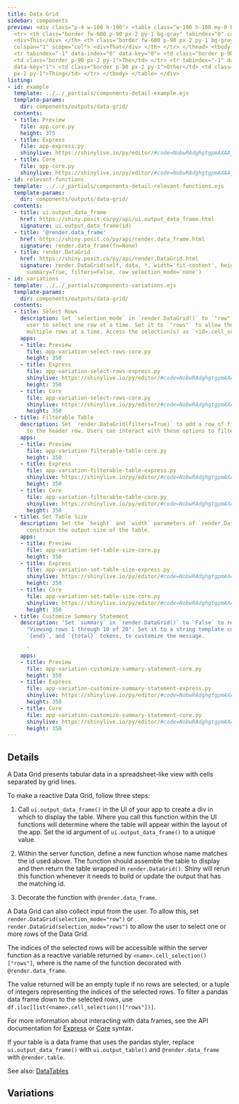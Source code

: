 ```yaml
---
title: Data Grid
sidebar: components
preview: <div class="p-4 w-100 h-100"> <table class="w-100 h-100 my-0 border"> <thead>
  <tr> <th class="border fw-600 p-90 px-2 py-1 bg-gray" tabindex="0" colspan="1" scope="col">
  <div>This</div> </th> <th class="border fw-600 p-90 px-2 py-1 bg-gray" tabindex="0"
  colspan="1" scope="col"> <div>That</div> </th> </tr> </thead> <tbody tabindex="0">
  <tr tabindex="-1" data-index="0" data-key="0"> <td class="border p-90 px-2 py-1">And</td>
  <td class="border p-90 px-2 py-1">The</td> </tr> <tr tabindex="-1" data-index="1"
  data-key="1"> <td class="border p-90 px-2 py-1">Other</td> <td class="border p-90
  px-2 py-1">Thing</td> </tr> </tbody> </table> </div>
listing:
- id: example
  template: ../../_partials/components-detail-example.ejs
  template-params:
    dir: components/outputs/data-grid/
  contents:
  - title: Preview
    file: app-core.py
    height: 375
  - title: Express
    file: app-express.py
    shinylive: https://shinylive.io/py/editor/#code=NobwRAdghgtgpmAXAAjFADugdOgnmAGlQGMB7CAFzkqVQDMAnUmZdKAG3gfWoHMBXAJYQAzskEx0pBhWTtSUACYB9HhAHCRAHQiNmyEQAthucZOmyG1RXAY69LIyaxwAHuisixEqTORCdHTUNUWQAXjkFFWChUQAKAEpAiCEsQwAmOK0wAAUOLmQcvljtMCSIZIABKwgbBixFKAooZUZYOGRkAGJkAB5enRs6VmLNZUU6RMQdTs6rCn4GCGQauqwAESaoAHEGQUU4mM0Ezp7+nUJUClweWjAqVwowAF8AXSA
  - title: Core
    file: app-core.py
    shinylive: https://shinylive.io/py/editor/#code=NobwRAdghgtgpmAXAAjFADugdOgnmAGlQGMB7CAFzkqVQDMAnUmZdKAG3gfWoHMBXAJYQAzskEx0pBhWTtSUACYB9HhAHCRAHQiNmyEQAthucZOmyAgpiINqiuAyJCdOtRtHIAvHIUr3QqIAFACUrtCYykLeyEI4ULxwynTsQopBOshZsYJYhgBMGWAAChxcyMV8gdpgIQSZ2XGk-BToLcqKUBRQyQywcEUBmh10WrVEyADEyAA8MzphEOEOdAaOAG6OQcJtFETNrS1EInAiIoLkIYgNWQACdhAODFid3b39WdNzN8grrFXDRR0ULXCDZcHIOwUfgMMEPJ5YAAiXSgAHEGIJ0kNRCFPrN5ktCRh0DFrOggsSooJjhtHItCKgKLgeLQwFQAB4UMAAXwAukA
- id: relevant-functions
  template: ../../_partials/components-detail-relevant-functions.ejs
  template-params:
    dir: components/outputs/data-grid/
  contents:
  - title: ui.output_data_frame
    href: https://shiny.posit.co/py/api/ui.output_data_frame.html
    signature: ui.output_data_frame(id)
  - title: '@render.data_frame'
    href: https://shiny.posit.co/py/api/render.data_frame.html
    signature: render.data_frame(fn=None)
  - title: render.DataGrid
    href: https://shiny.posit.co/py/api/render.DataGrid.html
    signature: render.DataGrid(self, data, *, width='fit-content', height='500px',
      summary=True, filters=False, row_selection_mode='none')
- id: variations
  template: ../../_partials/components-variations.ejs
  template-params:
    dir: components/outputs/data-grid/
  contents:
  - title: Select Rows
    description: Set `selection_mode` in `render.DataGrid()` to `"row"` to allow the
      user to select one row at a time. Set it to `"rows"` to allow the user to select
      multiple rows at a time. Access the selection(s) as `<id>.cell_selection()["rows"]`.
    apps:
    - title: Preview
      file: app-variation-select-rows-core.py
      height: 350
    - title: Express
      file: app-variation-select-rows-express.py
      shinylive: https://shinylive.io/py/editor/#code=NobwRAdghgtgpmAXAAjFADugdOgnmAGlQGMB7CAFzkqVQDMAnUmZdKAG3gfWoHMBXAJYQAzskEx0pBhWTtSUACYB9HhAHCRAHQiNmyEQAthucZOmyG1RXAY69LIyaxwAHuisixEqTPER0fgoiIR0dNQ1RZABeOQUVCKFRAAoASjCIISxDACZkrTAABQ4uZEK+JO0wdIgMgAErCBsGLCE0nRs6ZCYAdxE0xB1kYe7SPpjWCs1lRTosYUCKZWI4dnZlEVW4YgpBcjTgAt6qgF1hgGJkAB4roZHN9m2qRQmCogKsACtSYWSRCgYyUEqWQdGk4n8BgscEUyWOqRBgi6x2Qq02yAKADlyHACndhlYKPwGBBQQUAEpjMQPJ4wlAgGk7GEAXzxtXZDWstiwiigFCgykYsFxTTgXUS01mA3x3TgRJJstFLQAInyoABxBiCWES0RERm7cjKGCkGzRI5Ugog5CXG46QioCi4Hi0MBUVwUMDMk5AA
      height: 350
    - title: Core
      file: app-variation-select-rows-core.py
      shinylive: https://shinylive.io/py/editor/#code=NobwRAdghgtgpmAXAAjFADugdOgnmAGlQGMB7CAFzkqVQDMAnUmZdKAG3gfWoHMBXAJYQAzskEx0pBhWTtSUACYB9HhAHCRAHQiNmyEQAthucZOmyAgpiINqiuAyJCdOtRtHIAvHIUr3QqIAFACUrtCYykLeyEI4ULxwynTsQopBOshZsYJYhgBMGWAAChxcyMV8gdpgIQSZ2XGk-BToLVGCRUwA7jV1DVlNLW0UyopQFFDJDLBwRQGaY3RatfUQYRDhDnQGjgBujkHCI0TNrS1EInAiIoLkIYgDyAACdhAODFjjk9OzT9usKqLRR0UKPCDZSHIOwUfgMCFvD5YAAiEygAHEGIJ0gtRJc4Ow4MQKHcIMoYKQHF4Vj0+lkAMTIAA8TPCkNe9kcWBcEOyANpYKekNpMVxIiWWGO7WIBPYyiuhOJpNCwBppF6KwAugzmazeVDdoqqIoYisiCssAArUjCIIiCgMI4hZB0aTicQQkQWODpWkhZ2CHYiglXZArABy5DgKyF2RhcIhyzAACV1WIFUTjSgQBniT6AL4xzbFjDoGLWdBBUsdfEMA4MDaEVAUXA8WhgKgADwoYHzmqAA
      height: 350
  - title: Filterable Table
    description: Set `render.DataGrid(filters=True)` to add a row of filter options
      to the header row. Users can interact with these options to filter the table.
    apps:
    - title: Preview
      file: app-variation-filterable-table-core.py
      height: 350
    - title: Express
      file: app-variation-filterable-table-express.py
      shinylive: https://shinylive.io/py/editor/#code=NobwRAdghgtgpmAXAAjFADugdOgnmAGlQGMB7CAFzkqVQGJkBnACwEsJcs4APdAJziNGAHQgAzPqRjJ0UADbw+6agHMAru0bJWMdKT4Vkc0lAAmAfWUR1m0RKlM2Hbbv2GBEU3D53J0luycPPyCWjp6BsgaoqJWNhBaALxGJhZxGgkAFACUMRAaWMwATJnCYAAK8orI5aoZImC5EHkAAh5efFimUBRQ5hKwcKJeYjJ1muamYjmIosjzyAIUanwQi9QdWAAiPVAA4nysppnpmkRirHJUfIyJACp8anDZ8wwAPG+ihKgUuMq0YCo3AoYAAvgBdIA
      height: 350
    - title: Core
      file: app-variation-filterable-table-core.py
      shinylive: https://shinylive.io/py/editor/#code=NobwRAdghgtgpmAXAAjFADugdOgnmAGlQGMB7CAFzkqVQDMAnUmZdKAG3gfWoHMBXAJYQAzskEx0pBhWTtSUACYB9HhAHCRAHQiNmyEQAthucZOmyAgpiINqiuAyJCdOtRtHIAvHIUr3QqIAFACUrtCYykLeyEI4ULxwynTsQopBOshZsYJYhgBMGWAAChxcyMV8gdpgIQSZ2XGk-BToLcqKUBRQyQywcEUBmh10WrX1EGEQ4Q50Bo4Abo5Bwm0URM2tLUQicCIiguQhiA1ZAAJ2EA4MWJ3dvf2nyLOsVcOKdKEnENm-yHYUfgMH6Xa5YAAiXSgAHEGIJ0kNREQ6IJ2FQGCIvAAVBj8OAhLIAYmQAB4SeEdBh0DFrOgglSooIdotHFNCKgKLgeLQwFQAB4UMAAXwAukA
      height: 350
  - title: Set Table Size
    description: Set the `height` and `width` parameters of `render.DataGrid()` to
      constrain the output size of the table.
    apps:
    - title: Preview
      file: app-variation-set-table-size-core.py
      height: 350
    - title: Express
      file: app-variation-set-table-size-express.py
      shinylive: https://shinylive.io/py/editor/#code=NobwRAdghgtgpmAXAAjFADugdOgnmAGlQGMB7CAFzkqVQDMAnUmZdKAG3gfWoHMBXAJYQAzskEx0pBhWTtSUACYB9HhAHCRAHQiNmyEQAthucZOmyG1RXAY69LIyaxwAHuisixEqTORCdHTUNUWQAXjkFFWChUQAKAEpAiCEsQwAmOK0wAAUOLmQcvljtMCSIZIABKwgbBixFKAooZUZYOB0bOlZizWVFOkTEHWRR5CsKfgYIcetbLAARJqgAcQZBRTiYzSIAdw2KQzDsgGYABjP0V2yiQzhBXkMKY7B0gFZL67LRgGJkAB5-jpCKgKLgeLQwFRXBQwABfAC6QA
      height: 350
    - title: Core
      file: app-variation-set-table-size-core.py
      shinylive: https://shinylive.io/py/editor/#code=NobwRAdghgtgpmAXAAjFADugdOgnmAGlQGMB7CAFzkqVQDMAnUmZdKAG3gfWoHMBXAJYQAzskEx0pBhWTtSUACYB9HhAHCRAHQiNmyEQAthucZOmyAgpiINqiuAyJCdOtRtHIAvHIUr3QqIAFACUrtCYykLeyEI4ULxwynTsQopBOshZsYJYhgBMGWAAChxcyMV8gdpgIQSZ2XGk-BToLcqKUBRQyQywcEUBmh10WrX1EGEQ4Q50Bo4Abo5Bwm0URM2tLUQicCIiguQhiA1ZAAJ2EA4MWJ3dvf2nyLOsVcOKdKEnENm-yHYUfgMH6Xa5YAAiXSgAHEGIJ0kNREQAO7wiiGLxjADMAAYcegAB5jIiGOCCXiGCiYsD5ACs+KJtSyAGJkAAeNnhHQYdAxazoII8qKCHaLRxTQioCi4Hi0MBUAkUMAAXwAukA
      height: 350
  - title: Customize Summary Statement
    description: 'Set `summary` in `render.DataGrid()` to `False` to remove the statement
      "Viewing rows 1 through 10 of 20". Set it to a string template containing `{start}`,
      `{end}`, and `{total}` tokens, to customize the message.

      '
    apps:
    - title: Preview
      file: app-variation-customize-summary-statement-core.py
      height: 350
    - title: Express
      file: app-variation-customize-summary-statement-express.py
      shinylive: https://shinylive.io/py/editor/#code=NobwRAdghgtgpmAXAAjFADugdOgnmAGlQGMB7CAFzkqVQDMAnUmZdKAG3gfWoHMBXAJYQAzskEx0pBhWTtSUACYB9HhAHCRAHQiNmyEQAthucZOmyG1RXAY69LIyaxwAHuisixEqTORCdHTUNUWQAXjkFFWChUQAKAEpAiCEsQwAmOK0wAAUOLmQcvljtMCSIZIABKwgbBixFKAooZUZYOB0bOlZizWVFOkTEHWRR5CsKfgYIcetbLAARJqgAcQZBRSyZsZ2YzQIRnbGRfhgYKAZcMOyANUFrUmQ6QXYoMRARZpkAX2QoZBA1l+NgBFFIzXY32yRGQAGJkAAeBGHUblQioCi4Hi0MBUVwUMDfAC6QA
      height: 350
    - title: Core
      file: app-variation-customize-summary-statement-core.py
      shinylive: https://shinylive.io/py/editor/#code=NobwRAdghgtgpmAXAAjFADugdOgnmAGlQGMB7CAFzkqVQDMAnUmZdKAG3gfWoHMBXAJYQAzskEx0pBhWTtSUACYB9HhAHCRAHQiNmyEQAthucZOmyAgpiINqiuAyJCdOtRtHIAvHIUr3QqIAFACUrtCYykLeyEI4ULxwynTsQopBOshZsYJYhgBMGWAAChxcyMV8gdpgIQSZ2XGk-BToLcqKUBRQyQywcEUBmh10WrX1EGEQ4Q50Bo4Abo5Bwm0URM2tLUQicCIiguQhiA1ZAAJ2EA4MWJ3dvf2nyLOsVcOKdKEnENm-yHYUfgMH6Xa5YAAiXSgAHEGIJ0k8-tkhqIJkikSJ+DAYFAGLgvGMAGqCeykZB0QTsKBiEAiboyAC+yCgyBA9iZDlZFFI3XYDLGRGQAGJkAAeUWI7JTcIYdAxazoIKyqKCHaLRxTQioCi4Hi0MBUAAeFDADIAukA
      height: 350
---
```


:::{#example}
:::

:::{#relevant-functions}
:::

## Details

A Data Grid presents tabular data in a spreadsheet-like view with cells separated by grid lines.

To make a reactive Data Grid, follow three steps:

  1. Call `ui.output_data_frame()` in the UI of your app to create a div in which to display the table. Where you call this function within the UI functions will determine where the table will appear within the layout of the app. Set the id argument of `ui.output_data_frame()` to a unique value.

  2. Within the server function, define a new function whose name matches the id used above. The function should assemble the table to display and then return the table wrapped in `render.DataGrid()`. Shiny will rerun this function whenever it needs to build or update the output that has the matching id.

  3. Decorate the function with `@render.data_frame`.

A Data Grid can also collect input from the user. To allow this, set `render.DataGrid(selection_mode="row")` or `render.DataGrid(selection_mode="rows")` to allow the user to select one or more rows of the Data Grid.

The indices of the selected rows will be accessible within the server function as a reactive variable returned by `<name>.cell_selection()["rows"]`, where <name> is the name of the function decorated with `@render.data_frame`.

The value returned will be an empty tuple if no rows are selected, or a tuple of integers representing the indices of the selected rows. To filter a pandas data frame down to the selected rows, use `df.iloc[list(<name>.cell_selection()["rows"])]`.

For more information about interacting with data frames, see the API documentation for [Express](../../../api/express/express.render.data_frame.qmd) or [Core](../../../api/core/render.data_frame.qmd) syntax.

If your table is a data frame that uses the pandas styler, replace `ui.output_data_frame()` with `ui.output_table()` and `@render.data_frame` with `@render.table`.

See also: [DataTables](../data-table/index.qmd)

## Variations

:::{#variations}
:::
